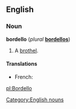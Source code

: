 ==English==

===Noun===
'''bordello''' (''plural'' '''[[bordellos]]''')
# A [[brothel]].
====Translations====
*French: {{trad|fr|bordel}}
[[Category:English nouns]]

[[pl:Bordello]]